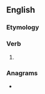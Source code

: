 ==English==

===Etymology===
{{suffix|en|increase|eth}}

===Verb===
{{head|en|verb form}}

# {{en-archaic third-person singular of|increase}}

===Anagrams===
* {{anagrams|en|a=aceehinrst|heritances}}